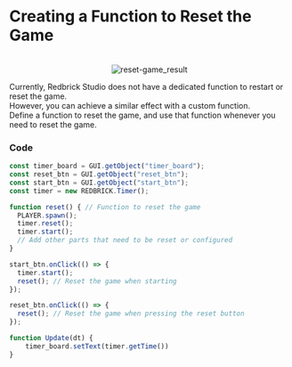 # Creating a Function to Reset the Game

<br/>
<center>
  <img src='/images/snippet/game-flow/reset-game_result.gif' alt='reset-game_result' loading="lazy" decoding="async" style={{width: '50%'}}/>
</center>

Currently, Redbrick Studio does not have a dedicated function to restart or reset the game.  
However, you can achieve a similar effect with a custom function.  
Define a function to reset the game, and use that function whenever you need to reset the game.  

### Code

```js showLineNumbers copy {6-11, 18-20}
const timer_board = GUI.getObject("timer_board");
const reset_btn = GUI.getObject("reset_btn");
const start_btn = GUI.getObject("start_btn");
const timer = new REDBRICK.Timer();

function reset() { // Function to reset the game
  PLAYER.spawn();
  timer.reset();
  timer.start();
  // Add other parts that need to be reset or configured
}

start_btn.onClick(() => {
  timer.start();
  reset(); // Reset the game when starting
});

reset_btn.onClick(() => {
  reset(); // Reset the game when pressing the reset button
});

function Update(dt) {
    timer_board.setText(timer.getTime())
}
```
